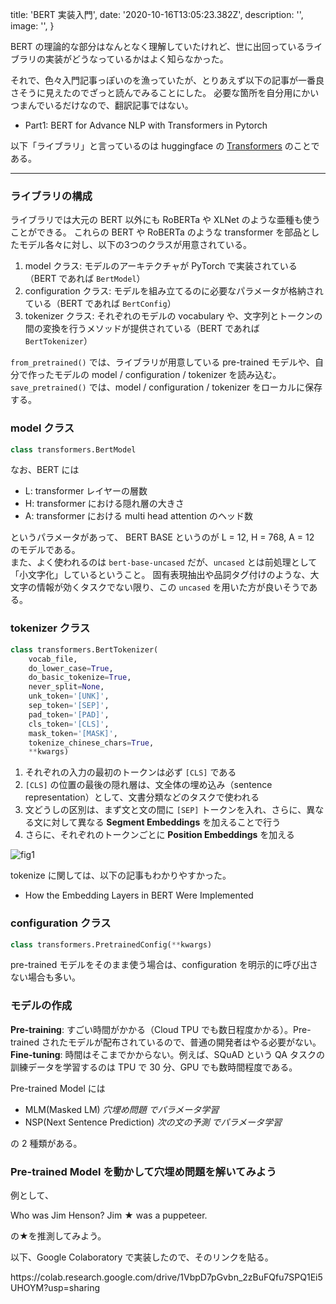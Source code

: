 
  title: 'BERT 実装入門',
  date: '2020-10-16T13:05:23.382Z',
  description: '',
  image: '',
}

BERT の理論的な部分はなんとなく理解していたけれど、世に出回っているライブラリの実装がどうなっているかはよく知らなかった。

それで、色々入門記事っぽいのを漁っていたが、とりあえず以下の記事が一番良さそうに見えたのでざっと読んでみることにした。
必要な箇所を自分用にかいつまんでいるだけなので、翻訳記事ではない。

- <Link href="https://blog.usejournal.com/part1-bert-for-advance-nlp-with-transformers-in-pytorch-357579d63512" icon color target="_blank">Part1: BERT for Advance NLP with Transformers in Pytorch</Link>

以下「ライブラリ」と言っているのは huggingface の [Transformers](https://github.com/huggingface/transformers) のことである。

---

### ライブラリの構成
 
ライブラリでは大元の BERT 以外にも RoBERTa や XLNet のような亜種も使うことができる。
これらの BERT や RoBERTa のような transformer を部品としたモデル各々に対し、以下の3つのクラスが用意されている。

1. model クラス: モデルのアーキテクチャが PyTorch で実装されている（BERT であれば `BertModel`）
2. configuration クラス: モデルを組み立てるのに必要なパラメータが格納されている（BERT であれば `BertConfig`）
3. tokenizer クラス: それぞれのモデルの vocabulary や、文字列とトークンの間の変換を行うメソッドが提供されている（BERT であれば `BertTokenizer`）

`from_pretrained()` では、ライブラリが用意している pre-trained モデルや、自分で作ったモデルの model / configuration / tokenizer を読み込む。  
`save_pretrained()` では、model / configuration / tokenizer をローカルに保存する。

### model クラス

```python
class transformers.BertModel
```

なお、BERT には

- L: transformer レイヤーの層数
- H: transformer における隠れ層の大きさ
- A: transformer における multi head attention のヘッド数

というパラメータがあって、 BERT BASE というのが L = 12, H = 768, A = 12 のモデルである。  
また、よく使われるのは `bert-base-uncased` だが、`uncased` とは前処理として「小文字化」しているということ。
固有表現抽出や品詞タグ付けのような、大文字の情報が効くタスクでない限り、この `uncased` を用いた方が良いそうである。

### tokenizer クラス

```python
class transformers.BertTokenizer(
    vocab_file, 
    do_lower_case=True, 
    do_basic_tokenize=True, 
    never_split=None, 
    unk_token='[UNK]', 
    sep_token='[SEP]', 
    pad_token='[PAD]', 
    cls_token='[CLS]', 
    mask_token='[MASK]', 
    tokenize_chinese_chars=True, 
    **kwargs)
```

1. それぞれの入力の最初のトークンは必ず `[CLS]` である
2. `[CLS]` の位置の最後の隠れ層は、文全体の埋め込み（sentence representation）として、文書分類などのタスクで使われる
3. 文どうしの区別は、まず文と文の間に `[SEP]` トークンを入れ、さらに、異なる文に対して異なる **Segment Embeddings** を加えることで行う
4. さらに、それぞれのトークンごとに **Position Embeddings** を加える

<Display shadow>
  <img src="/20201016/figure1.png" alt="fig1" title="BERT Tokenizer" />
</Display>

tokenize に関しては、以下の記事もわかりやすかった。

- <Link href="https://medium.com/@_init_/why-bert-has-3-embedding-layers-and-their-implementation-details-9c261108e28a" icon color target="_blank">How the Embedding Layers in BERT Were Implemented</Link>

### configuration クラス

```python
class transformers.PretrainedConfig(**kwargs)
```

pre-trained モデルをそのまま使う場合は、configuration を明示的に呼び出さない場合も多い。

### モデルの作成

**Pre-training**: すごい時間がかかる（Cloud TPU でも数日程度かかる）。Pre-trained されたモデルが配布されているので、普通の開発者はやる必要がない。  
**Fine-tuning**: 時間はそこまでかからない。例えば、SQuAD という QA タスクの訓練データを学習するのは TPU で 30 分、GPU でも数時間程度である。

Pre-trained Model には

- MLM(Masked LM) *穴埋め問題 でパラメータ学習*
- NSP(Next Sentence Prediction) *次の文の予測 でパラメータ学習*

の 2 種類がある。

### Pre-trained Model を動かして穴埋め問題を解いてみよう

例として、

<Card>
  Who was Jim Henson? Jim ★ was a puppeteer.
</Card>

の★を推測してみよう。

以下、Google Colaboratory で実装したので、そのリンクを貼る。

<Link href="https://colab.research.google.com/drive/1VbpD7pGvbn_2zBuFQfu7SPQ1Ei5UHOYM?usp=sharing" icon color target="_blank">https://colab.research.google.com/drive/1VbpD7pGvbn_2zBuFQfu7SPQ1Ei5UHOYM?usp=sharing</Link>

<br />


